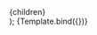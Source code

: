 
<Meta title="Intro" />

  <div>{children}</div>
);

<Canvas>
  <Story
    name="Intro"
    argTypes={{
      children: {
        name: 'text',
      },
    }}
    args={{
      children: 'test info',
    }}>
    {Template.bind({})}
  </Story>
</Canvas>
